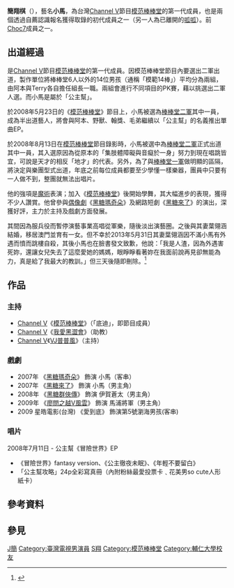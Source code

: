 {{主條目消歧義|本條目介紹的是台灣男藝人，關於“小馬”的其它含意，请参看'''[[小馬|小馬]]'''。}}
{{blpsources|time=2018-06-10T01:24:32+00:00}}
{{藝人
| 姓名 = 簡翔（小馬）
| 類型 = 男藝人
| 圖片 =
| 英文名 = Shawn
| 國籍 = {{ROC}}
| 出生日期 = {{birth_date_and_age|1983|7|8}}
| 出生地點 = {{TWN}}
| 職業 = [[演員|演員]]、[[主持|主持]]、[[歌手|歌手]]
| 配偶 = 葉翎涵（2011-2013）
| 兒女=
| 音樂類型 = 
| 活躍年代 = 2007年-2010年
| 唱片公司 = [[金牌大風|金牌大風]]
| 經紀公司 = [[Channel_V|Channel V]]
|出道作品= [[模范棒棒堂|模范棒棒堂]]
|代表作品=[[我爱黑涩棒棒堂|我爱黑涩棒棒堂]] , [[黑糖群侠傳|黑糖群侠傳]]
| 網站 = 
| 相關團體 = [[Choc7|Choc7]]
| 原名 = 簡翔棋
| 綽號 = 小馬, 馬傑克, 基努李維, 假混血兒, PONY
| 逝世 = 
| 電視節目 = 
| imdb = 3571920
}}
'''簡翔棋'''（{{bd|1983年|7月8日|catIdx=J簡}}），藝名'''小馬'''，為台灣[[Channel_V|Channel V]]節目[[模范棒棒堂|模范棒棒堂]]的第一代成員，也是兩個透過自薦認識報名獲得取錄的初代成員之一（另一人為已離開的[[呱呱|呱呱]]）。前[[Choc7|Choc7]]成員之一。

== 出道經過 ==
是[[Channel_V|Channel V]]節目[[模范棒棒堂|模范棒棒堂]]的第一代成員。因模范棒棒堂節目內要選出二軍出道，製作單位將棒棒堂6人以外的14位男孩（通稱「模範14棒」）平均分為兩組，由阿本與Terry各自擔任組長一職。兩組會進行不同項目的PK賽，藉以挑選出二軍人選。而小馬是屬於「公主幫」。

於2008年5月23日的《[[模范棒棒堂|模范棒棒堂]]》節目上，小馬被選為[[Choc7|棒棒堂二軍]]其中一員，成為半出道藝人，將會與阿本、野獸、翰獎、毛弟繼續以「公主幫」的名義推出單曲EP。

於2008年8月13日在[[模范棒棒堂|模范棒棒堂]]節目錄影時，小馬被選中為[[Choc7|棒棒堂二軍]]正式出道其中一員，其入選原因為從原本的「集肢體障礙與音癡於一身」努力到現在唱跳皆宜，可說是天才的相反「地才」的代表。另外，為了與[[Lollipop棒棒堂|棒棒堂一軍]]做明顯的區隔，將決定與樂團型式出道，年底之前每位成員都要至少學懂一樣樂器，團員中只要有一人做不到，整團就無法出唱片。

他的強項是[[魔術|魔術]]表演；加入《[[模范棒棒堂|模范棒棒堂]]》後開始學舞，其大幅進步的表現，獲得不少人讚賞。他曾參與[[偶像劇|偶像劇]]《[[黑糖瑪奇朵|黑糖瑪奇朵]]》及網路短劇《[[黑糖來了|黑糖來了]]》的演出，深獲好評，主力於主持及戲劇方面發展。

其間因為服兵役而暫停演藝事業高唱從軍樂，隨後淡出演藝圈。之後與其妻葉翎涵結婚，移居澳門並育有一女。但不幸於2013年5月31日其妻葉翎涵因不滿小馬有外遇而憤而跳樓自殺，其後小馬也在臉書發文致歉，他說：「我是人渣，因為外遇害死妳，還讓女兒失去了這麼愛她的媽媽，眼睜睜看著妳在我面前說再見卻無能為力，真是給了我最大的教訓。」但三天後隨即刪除。<ref>{{Cite news|url=http://www.nownews.com/n/2013/06/03/212760|title=前棒棒堂成員小馬認錯外遇　無奈喚不回跳樓身亡愛妻|author=|date=2013-06-03|work=|newspaper=NOWnews 今日新聞|accessdate=2017-05-31|language=zh-TW}}</ref>

==作品==
===主持===
*[[Channel_V|Channel V]]《[[模范棒棒堂|模范棒棒堂]]》（「底迪」，即節目成員） 
*[[Channel_V|Channel V]]《[[我愛黑澀會|我愛黑澀會]]》（助教） 
*[[Channel_V|Channel V]]《[[VJ普普風|VJ普普風]]》（主持）

===戲劇===
*2007年 《[[黑糖瑪奇朵|黑糖瑪奇朵]]》 飾演 小馬（客串）
*2007年 《[[黑糖來了|黑糖來了]]》 飾演 小馬（男主角）
*2008年 《[[黑糖群俠傳|黑糖群俠傳]]》 飾演 伊賀蒼太（男主角）
*2009年 《[[廖問之越V風雲|廖問之越V風雲]]》 飾演 馬浦將軍（男主角）
*2009 星皓電影(台灣) 《愛到底》 飾演第5號瀏海男孩(客串)

===唱片===
2008年7月11日 - 公主幫《冒險世界》EP
* 《冒險世界》fantasy version、《公主徹夜未眠》、《年輕不要留白》
* 「公主幫攻略」24p全彩寫真冊（內附粉絲最愛投票卡﹑花美男so cute人形紙卡）

==參考資料==
{{reflist}}

==參見==
{{第一屆模范棒棒堂}}
{{三代同堂模范棒棒堂}}
{{模范七棒}}

[[Category:台湾男歌手|J簡]]
[[Category:臺灣電視男演員|Category:臺灣電視男演員]]
[[Category:簡姓|S翔]]
[[Category:模范棒棒堂|Category:模范棒棒堂]]
[[Category:輔仁大學校友|Category:輔仁大學校友]]